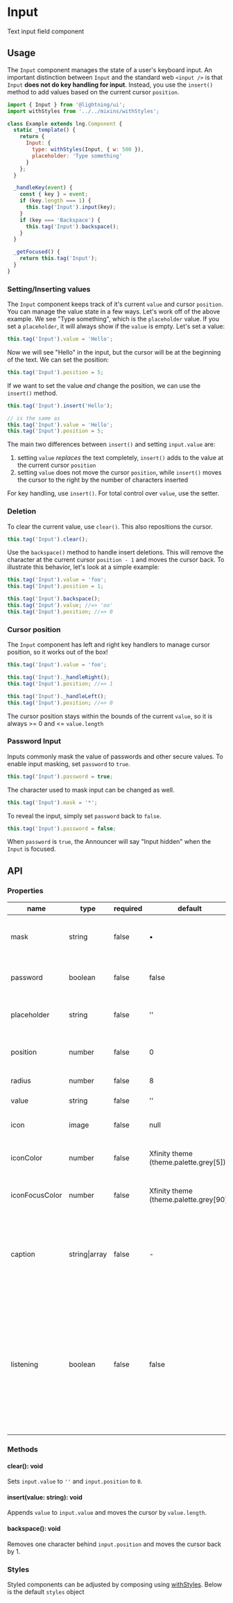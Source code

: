 
# Input

Text input field component

## Usage

The `Input` component manages the state of a user's keyboard input. An important distinction between `Input` and the standard web `<input />` is that `Input` **does not do key handling for input**. Instead, you use the `insert()` method to add values based on the current cursor `position`.

```js
import { Input } from '@lightning/ui';
import withStyles from '../../mixins/withStyles';

class Example extends lng.Component {
  static _template() {
    return {
      Input: {
        type: withStyles(Input, { w: 500 }),
        placeholder: 'Type something'
      }
    };
  }

  _handleKey(event) {
    const { key } = event;
    if (key.length === 1) {
      this.tag('Input').input(key);
    }
    if (key === 'Backspace') {
      this.tag('Input').backspace();
    }
  }

  _getFocused() {
    return this.tag('Input');
  }
}
```

<Canvas>
  <Story id="patterns-input--basic" />
</Canvas>

### Setting/Inserting values

The `Input` component keeps track of it's current `value` and cursor `position`. You can manage the value state in a few ways. Let's work off of the above example. We see "Type something", which is the `placeholder` value. If you set a `placeholder`, it will always show if the `value` is empty. Let's set a value:

```js
this.tag('Input').value = 'Hello';
```

Now we will see "Hello" in the input, but the cursor will be at the beginning of the text. We can set the position:

```js
this.tag('Input').position = 5;
```

If we want to set the value _and_ change the position, we can use the `insert()` method.

```js
this.tag('Input').insert('Hello');

// is the same as
this.tag('Input').value = 'Hello';
this.tag('Input').position = 5;
```

The main two differences between `insert()` and setting `input.value` are:

1. setting `value` _replaces_ the text completely, `insert()` adds to the value at the current cursor `position`
2. setting `value` does not move the cursor `position`, while `insert()` moves the cursor to the right by the number of characters inserted

For key handling, use `insert()`. For total control over `value`, use the setter.

### Deletion

To clear the current value, use `clear()`. This also repositions the cursor.

```js
this.tag('Input').clear();
```

Use the `backspace()` method to handle insert deletions. This will remove the character at the current cursor `position - 1` and moves the cursor back. To illustrate this behavior, let's look at a simple example:

```js
this.tag('Input').value = 'foo';
this.tag('Input').position = 1;

this.tag('Input').backspace();
this.tag('Input').value; //=> 'oo'
this.tag('Input').position; //=> 0
```

### Cursor position

The `Input` component has left and right key handlers to manage cursor position, so it works out of the box!

```js
this.tag('Input').value = 'foo';

this.tag('Input')._handleRight();
this.tag('Input').position; //=> 1

this.tag('Input')._handleLeft();
this.tag('Input').position; //=> 0
```

The cursor position stays within the bounds of the current `value`, so it is always >= 0 and <= `value.length`

### Password Input

Inputs commonly mask the value of passwords and other secure values. To enable input masking, set `password` to `true`.

```js
this.tag('Input').password = true;
```

The character used to mask input can be changed as well.

```js
this.tag('Input').mask = '*';
```

To reveal the input, simply set `password` back to `false`.

```js
this.tag('Input').password = false;
```

When `password` is `true`, the Announcer will say "Input hidden" when the `Input` is focused.

## API

### Properties

| name           | type          | required | default                                | description                                                                                                                                                          |
| -------------- | ------------- | -------- | -------------------------------------- | -------------------------------------------------------------------------------------------------------------------------------------------------------------------- |
| mask           | string        | false    | •                                      | character to use as a mask when `password` is `true`                                                                                                                 |
| password       | boolean       | false    | false                                  | determines whether input should be masked                                                                                                                            |
| placeholder    | string        | false    | ''                                     | text to display when there is no value                                                                                                                               |
| position       | number        | false    | 0                                      | index of current cursor position                                                                                                                                     |
| radius         | number        | false    | 8                                      | border radius                                                                                                                                                        |
| value          | string        | false    | ''                                     | text of input value                                                                                                                                                  |
| icon           | image         | false    | null                                   | icon to display in input                                                                                                                                             |
| iconColor      | number        | false    | Xfinity theme (theme.palette.grey[5])  | icon color for input unfocused state                                                                                                                                 |
| iconFocusColor | number        | false    | Xfinity theme (theme.palette.grey[90]) | icon color for input focused state                                                                                                                                   |
| caption        | string\|array | false    | -                                      | used as the "content" in an [InlineContent](?path=/docs/inlinecontent--basic) component and generates the caption line                                               |
| listening      | boolean       | false    | false                                  | When true, input will accept changes from `clear`, `insert`, and `backspace` methods. When false, effects of those methods will be ignored and not affect the input. |

### Methods

#### clear(): void

Sets `input.value` to `''` and `input.position` to `0`.

#### insert(value: string): void

Appends `value` to `input.value` and moves the cursor by `value.length`.

#### backspace(): void

Removes one character behind `input.position` and moves the cursor back by 1.

### Styles

Styled components can be adjusted by composing using [withStyles](?path=/docs/mixins-withstyles--basic). Below is the default `styles` object

<Theme theme={Input.styles} />
